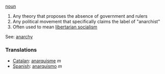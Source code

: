 [[noun]]

# Any theory that proposes the absence of government and rulers
# Any political movement that specifically claims the label of "anarchist"
# Often used to mean [[libertarian socialism]]

See: [[anarchy]]
===Translations===
*[[Catalan]]: [[anarquisme]] ''m''
*[[Spanish]]: [[anarquismo]] ''m''